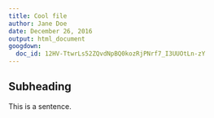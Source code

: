 ```yaml
---
title: Cool file
author: Jane Doe
date: December 26, 2016
output: html_document
googdown:
  doc_id: 12HV-TtwrLs52ZQvdNpBQ0kozRjPNrf7_I3UUOtLn-zY
---
```



## Subheading

This is a sentence.

